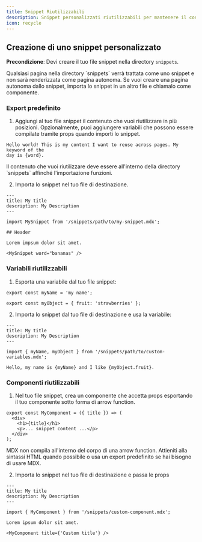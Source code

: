 ```yaml
---
title: Snippet Riutilizzabili
description: Snippet personalizzati riutilizzabili per mantenere il contenuto sincronizzato
icon: recycle
---
```



<SnippetIntro />

## Creazione di uno snippet personalizzato

**Precondizione**: Devi creare il tuo file snippet nella directory `snippets`.

<Note>
  Qualsiasi pagina nella directory `snippets` verrà trattata come uno snippet e non
  sarà renderizzata come pagina autonoma. Se vuoi creare una pagina autonoma
  dallo snippet, importa lo snippet in un altro file e chiamalo come
  componente.
</Note>

### Export predefinito

1. Aggiungi al tuo file snippet il contenuto che vuoi riutilizzare in più
   posizioni. Opzionalmente, puoi aggiungere variabili che possono essere compilate tramite props
   quando importi lo snippet.

```mdx snippets/my-snippet.mdx
Hello world! This is my content I want to reuse across pages. My keyword of the
day is {word}.
```

<Warning>
  Il contenuto che vuoi riutilizzare deve essere all'interno della directory `snippets` affinché
  l'importazione funzioni.
</Warning>

2. Importa lo snippet nel tuo file di destinazione.

```mdx destination-file.mdx
---
title: My title
description: My Description
---

import MySnippet from '/snippets/path/to/my-snippet.mdx';

## Header

Lorem impsum dolor sit amet.

<MySnippet word="bananas" />
```

### Variabili riutilizzabili

1. Esporta una variabile dal tuo file snippet:

```mdx snippets/path/to/custom-variables.mdx
export const myName = 'my name';

export const myObject = { fruit: 'strawberries' };
```

2. Importa lo snippet dal tuo file di destinazione e usa la variabile:

```mdx destination-file.mdx
---
title: My title
description: My Description
---

import { myName, myObject } from '/snippets/path/to/custom-variables.mdx';

Hello, my name is {myName} and I like {myObject.fruit}.
```

### Componenti riutilizzabili

1. Nel tuo file snippet, crea un componente che accetta props esportando
   il tuo componente sotto forma di arrow function.

```mdx snippets/custom-component.mdx
export const MyComponent = ({ title }) => (
  <div>
    <h1>{title}</h1>
    <p>... snippet content ...</p>
  </div>
);
```

<Warning>
  MDX non compila all'interno del corpo di una arrow function. Attieniti alla sintassi
  HTML quando possibile o usa un export predefinito se hai bisogno di usare MDX.
</Warning>

2. Importa lo snippet nel tuo file di destinazione e passa le props

```mdx destination-file.mdx
---
title: My title
description: My Description
---

import { MyComponent } from '/snippets/custom-component.mdx';

Lorem ipsum dolor sit amet.

<MyComponent title={'Custom title'} />
```
